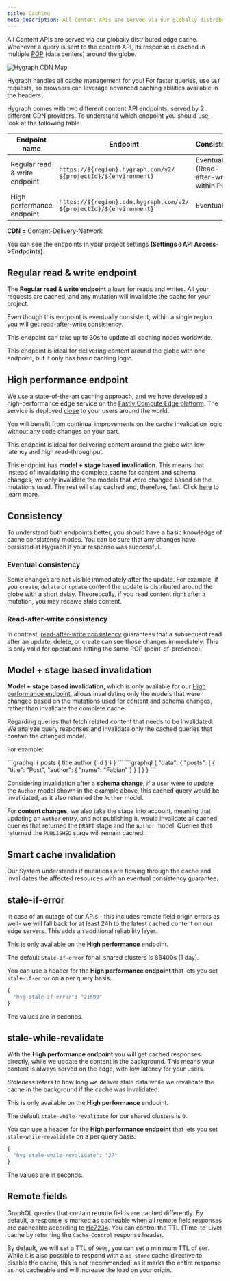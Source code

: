 ```yaml
---
title: Caching
meta_description: All Content APIs are served via our globally distributed edge cache, with responses cached across 190 Edge POPs.
---
```


All Content APIs are served via our globally distributed edge cache. Whenever a query is sent to the content API, its response is cached in multiple [POP](https://www.fastly.com/network-map/) (data centers) around the globe.

![Hygraph CDN Map](/images/api-reference/basics/cdn-map.svg)

<Card theme="info">

Hygraph handles all cache management for you! For faster queries, use `GET` requests, so browsers can leverage advanced caching abilities available in the headers.

</Card>

Hygraph comes with two different content API endpoints, served by 2 different CDN providers. To understand which endpoint you should use, look at the following table.

| Endpoint name                 | Endpoint                                                                  | Consistency                            | Access       |
| ----------------------------- | ------------------------------------------------------------------------- | -------------------------------------- | ------------ |
| Regular read & write endpoint | `https://${region}.hygraph.com/v2/`<br/>`${projectId}/${environment}`     | Eventual (Read-after-write within POP) | Read & Write |
| High performance endpoint     | `https://${region}.cdn.hygraph.com/v2/`<br/>`${projectId}/${environment}` | Eventual                               | Read & Write |

<Card theme="warning">

<b>CDN =</b> Content-Delivery-Network

You can see the endpoints in your project settings <b>(Settings->API Access->Endpoints)</b>.

</Card>

## Regular read & write endpoint

The **Regular read & write endpoint** allows for reads and writes. All your requests are cached, and any mutation will invalidate the cache for your project.

Even though this endpoint is eventually consistent, within a single region you will get read-after-write consistency.

<Card theme="warning">

This endpoint can take up to 30s to update all caching nodes worldwide.

</Card>

This endpoint is ideal for delivering content around the globe with one endpoint, but it only has basic caching logic.

## High performance endpoint

We use a state-of-the-art caching approach, and we have developed a high-performance edge service on the [Fastly Compute Edge platform](https://www.fastly.com/products/edge-compute/serverless). The service is deployed [close](https://www.fastly.com/network-map/) to your users around the world.

<Card theme="warning">

You will benefit from continual improvements on the cache invalidation logic without any code changes on your part.

</Card>

This endpoint is ideal for delivering content around the globe with low latency and high read-throughput.

<Card theme="success">

This endpoint has **model + stage based invalidation**. This means that instead of invalidating the complete cache for content and schema changes, we only invalidate the models that were changed based on the mutations used. The rest will stay cached and, therefore, fast. Click [here](/api-reference/basics/caching#model-stage-based-invalidation) to learn more.

</Card>

## Consistency

To understand both endpoints better, you should have a basic knowledge of cache consistency modes. You can be sure that any changes have persisted at Hygraph if your response was successful.

### Eventual consistency

Some changes are not visible immediately after the update. For example, if you `create`, `delete` or `update` content the update is distributed around the globe with a short delay. Theoretically, if you read content right after a mutation, you may receive stale content.

### Read-after-write consistency

In contrast, [read-after-write consistency](https://avikdas.com/2020/04/13/scalability-concepts-read-after-write-consistency.html) guarantees that a subsequent read after an update, delete, or create can see those changes immediately. This is only valid for operations hitting the same POP (point-of-presence).

## Model + stage based invalidation

**Model + stage based invalidation**, which is only available for our [High performance endpoint](/api-reference/basics/caching#smart-cache-invalidation), allows invalidating only the models that were changed based on the mutations used for content and schema changes, rather than invalidate the complete cache.

Regarding queries that fetch related content that needs to be invalidated: We analyze query responses and invalidate only the cached queries that contain the changed model.

For example:

<Tabs panelHeight={230}>
<TabItem label="Query">
```graphql
{
	posts {
    title
    author {
      id
    }
  }
}
```
</TabItem>
<TabItem label="Response">
```graphql
{
  "data": {
    "posts": [
      {
        "title": "Post",
        "author": {
          "name": "Fabian"
        }
      }
    ]
  }
}
```
</TabItem>
</Tabs>

Considering invalidation after a **schema change**, if a user were to update the `Author` model shown in the example above, this cached query would be invalidated, as it also returned the `Author` model.

For **content changes**, we also take the stage into account, meaning that updating an `Author` entry, and not publishing it, would invalidate all cached queries that returned the `DRAFT` stage and the `Author` model. Queries that returned the `PUBLISHED` stage will remain cached.

## Smart cache invalidation

Our System understands if mutations are flowing through the cache and invalidates the affected resources with an eventual consistency guarantee.

## stale-if-error

In case of an outage of our APIs - this includes remote field origin errors as well- we will fall back for at least 24h to the latest cached content on our edge servers. This adds an additional reliability layer.

<Card theme= "info" title="Pro Tip">

This is only available on the <b>High performance</b> endpoint.

The default `Stale-if-error` for all shared clusters is 86400s (1 day).

</Card>

You can use a header for the **High performance endpoint** that lets you set `stale-if-error` on a per query basis.

```graphql
{
  "hyg-stale-if-error": "21600"
}
```

The values are in seconds.

## stale-while-revalidate

With the **High performance endpoint** you will get cached responses directly, while we update the content in the background. This means your content is always served on the edge, with low latency for your users.

_Staleness_ refers to how long we deliver stale data while we revalidate the cache in the background if the cache was invalidated.

<Card theme= "info" title="Pro Tip">

This is only available on the <b>High performance</b> endpoint.

The default `stale-while-revalidate` for our shared clusters is `0`.

</Card>

You can use a header for the **High performance endpoint** that lets you set `stale-while-revalidate` on a per query basis.

```graphql
{
  "hyg-stale-while-revalidate": "27"
}
```

The values are in seconds.

## Remote fields

GraphQL queries that contain remote fields are cached differently. By default, a response is marked as cacheable when all remote field responses are cacheable according to [rfc7234](https://datatracker.ietf.org/doc/rfc7234/). You can control the TTL (Time-to-Live) cache by returning the `Cache-Control` response header.

By default, we will set a TTL of `900s`, you can set a minimum TTL of `60s`. While it is also possible to respond with a `no-store` cache directive to disable the cache, this is not recommended, as it marks the entire response as not cacheable and will increase the load on your origin.
